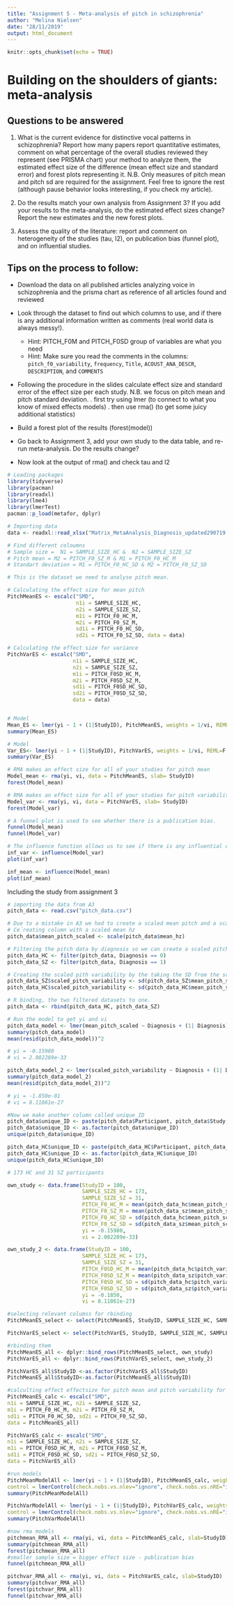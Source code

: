 ```yaml
---
title: "Assignment 5 - Meta-analysis of pitch in schizophrenia"
author: "Melina Nielsen"
date: "28/11/2019"
output: html_document
---
```


```r
knitr::opts_chunk$set(echo = TRUE)
```

# Building on the shoulders of giants: meta-analysis

## Questions to be answered

1. What is the current evidence for distinctive vocal patterns in schizophrenia? Report how many papers report quantitative estimates, comment on what percentage of the overall studies reviewed they represent (see PRISMA chart) your method to analyze them, the estimated effect size of the difference (mean effect size and standard error) and forest plots representing it. N.B. Only measures of pitch mean and pitch sd are required for the assignment. Feel free to ignore the rest (although pause behavior looks interesting, if you check my article).

2. Do the results match your own analysis from Assignment 3? If you add your results to the meta-analysis, do the estimated effect sizes change? Report the new estimates and the new forest plots.

3. Assess the quality of the literature: report and comment on heterogeneity of the studies (tau, I2), on publication bias (funnel plot), and on influential studies.

## Tips on the process to follow:

- Download the data on all published articles analyzing voice in schizophrenia and the prisma chart as reference of all articles found and reviewed
- Look through the dataset to find out which columns to use, and if there is any additional information written as comments (real world data is always messy!).
    * Hint: PITCH_F0M and PITCH_F0SD group of variables are what you need
    * Hint: Make sure you read the comments in the columns: `pitch_f0_variability`, `frequency`, `Title`,  `ACOUST_ANA_DESCR`, `DESCRIPTION`, and `COMMENTS`
- Following the procedure in the slides calculate effect size and standard error of the effect size per each study. N.B. we focus on pitch mean and pitch standard deviation.
 . first try using lmer (to connect to what you know of mixed effects models)
 . then use rma() (to get some juicy additional statistics)

- Build a forest plot of the results (forest(model))
 
- Go back to Assignment 3, add your own study to the data table, and re-run meta-analysis. Do the results change?

- Now look at the output of rma() and check tau and I2

```r
# Loading packages
library(tidyverse)
library(pacman)
library(readxl)
library(lme4)
library(lmerTest)
pacman::p_load(metafor, dplyr)

# Importing data
data <- readxl::read_xlsx("Matrix_MetaAnalysis_Diagnosis_updated290719.xlsx")

# Find different coloumns 
# Sample size =  N1 = SAMPLE_SIZE_HC &  N2 = SAMPLE_SIZE_SZ
# Pitch mean = M2 = PITCH_F0_SZ_M & M1 = PITCH_F0_HC_M
# Standart deviation = M1 = PITCH_F0_HC_SD & M2 = PITCH_F0_SZ_SD

# This is the dataset we need to analyse pitch mean. 

# Calculating the effect size for mean pitch
PitchMeanES <- escalc("SMD", 
                      n1i = SAMPLE_SIZE_HC, 
                      n2i = SAMPLE_SIZE_SZ, 
                      m1i = PITCH_F0_HC_M, 
                      m2i = PITCH_F0_SZ_M, 
                      sd1i = PITCH_F0_HC_SD, 
                      sd2i = PITCH_F0_SZ_SD, data = data)

# Calculating the effect size for variance 
PitchVarES <- escalc("SMD",
                     n1i = SAMPLE_SIZE_HC, 
                     n2i = SAMPLE_SIZE_SZ,
                     m1i = PITCH_F0SD_HC_M, 
                     m2i = PITCH_F0SD_SZ_M,
                     sd1i = PITCH_F0SD_HC_SD, 
                     sd2i = PITCH_F0SD_SZ_SD,
                     data = data)


# Model
Mean_ES <- lmer(yi ~ 1 + (1|StudyID), PitchMeanES, weights = 1/vi, REML=F, control = lmerControl(check.nobs.vs.nlev="ignore", check.nobs.vs.nRE="ignore"))
summary(Mean_ES)

# Model
Var_ES<- lmer(yi ~ 1 + (1|StudyID), PitchVarES, weights = 1/vi, REML=F, control = lmerControl(check.nobs.vs.nlev="ignore", check.nobs.vs.nRE="ignore"))
summary(Var_ES)

# RMA makes an effect size for all of your studies for pitch mean
Model_mean <- rma(yi, vi, data = PitchMeanES, slab= StudyID)
forest(Model_mean)

# RMA makes an effect size for all of your studies for pitch variability
Model_var <- rma(yi, vi, data = PitchVarES, slab= StudyID)
forest(Model_var)

# A funnel plot is used to see whether there is a publication bias. 
funnel(Model_mean) 
funnel(Model_var)

# The influence function allows us to see if there is any influential data points.
inf_var <- influence(Model_var)
plot(inf_var)

inf_mean <- influence(Model_mean)
plot(inf_mean)

```


Including the study from assignment 3 
```r
# importing the data from A3
pitch_data <- read.csv("pitch_data.csv")

# Due to a mistake in A3 we had to create a scaled mean pitch and a scaled pitch variability again
# Ce´reating column with a scaled mean hz
pitch_data$mean_pitch_scaled <- scale(pitch_data$mean_hz)

# Filtering the pitch data by diagnosis so we can create a scaled pitch variability for both HC and SZ. 
pitch_data_HC <- filter(pitch_data, Diagnosis == 0)
pitch_data_SZ <- filter(pitch_data, Diagnosis == 1)

# Creating the scaled pith variability by the taking the SD from the scaled pitch mean
pitch_data_SZ$scaled_pitch_variability <- sd(pitch_data_SZ$mean_pitch_scaled)
pitch_data_HC$scaled_pitch_variability <- sd(pitch_data_HC$mean_pitch_scaled)

# R binding, the two filtered datasets to one. 
pitch_data <- rbind(pitch_data_HC, pitch_data_SZ)

# Run the model to get yi and vi
pitch_data_model <- lmer(mean_pitch_scaled ~ Diagnosis + (1| Diagnosis) + (1| Participant), data = pitch_data)
summary(pitch_data_model)
mean(resid(pitch_data_model))^2

# yi = -0.15980
# vi = 2.082289e-33

pitch_data_model_2 <- lmer(scaled_pitch_variability ~ Diagnosis + (1| Diagnosis) + (1| Participant), data = pitch_data)
summary(pitch_data_model_2)
mean(resid(pitch_data_model_2))^2

# yi = -1.850e-01
# vi = 8.11861e-27

#Now we make another column called unique_ID
pitch_data$unique_ID <- paste(pitch_data$Participant, pitch_data$Study, sep = "_")
pitch_data$unique_ID <- as.factor(pitch_data$unique_ID)
unique(pitch_data$unique_ID)

pitch_data_HC$unique_ID <- paste(pitch_data_HC$Participant, pitch_data_HC$Study, sep = "_")
pitch_data_HC$unique_ID <- as.factor(pitch_data_HC$unique_ID)
unique(pitch_data_HC$unique_ID)

# 173 HC and 31 SZ participants 

own_study <- data.frame(StudyID = 100,
                        SAMPLE_SIZE_HC = 173, 
                        SAMPLE_SIZE_SZ = 31, 
                        PITCH_F0_HC_M = mean(pitch_data_hc$mean_pitch_scaled), 
                        PITCH_F0_SZ_M = mean(pitch_data_sz$mean_pitch_scaled), 
                        PITCH_F0_HC_SD = sd(pitch_data_hc$mean_pitch_scaled), 
                        PITCH_F0_SZ_SD = sd(pitch_data_sz$mean_pitch_scaled), 
                        yi = -0.15980, 
                        vi = 2.082289e-33)

own_study_2 <- data.frame(StudyID = 100,
                        SAMPLE_SIZE_HC = 173, 
                        SAMPLE_SIZE_SZ = 31, 
                        PITCH_F0SD_HC_M = mean(pitch_data_hc$pitch_variability_scaled), 
                        PITCH_F0SD_SZ_M = mean(pitch_data_sz$pitch_variability_scaled), 
                        PITCH_F0SD_HC_SD = sd(pitch_data_hc$pitch_variability_scaled), 
                        PITCH_F0SD_SZ_SD = sd(pitch_data_sz$pitch_variability_scaled),
                        yi = -0.1850,
                        vi = 8.11861e-27)

#selecting relevant columss for rbinding
PitchMeanES_select <- select(PitchMeanES, StudyID, SAMPLE_SIZE_HC, SAMPLE_SIZE_SZ, PITCH_F0_HC_M, PITCH_F0_SZ_M, PITCH_F0_HC_SD, PITCH_F0_HC_SD, PITCH_F0_SZ_SD, yi, vi)

PitchVarES_select <- select(PitchVarES, StudyID, SAMPLE_SIZE_HC, SAMPLE_SIZE_SZ, PITCH_F0SD_HC_M, PITCH_F0SD_SZ_M, PITCH_F0SD_HC_SD, PITCH_F0SD_SZ_SD, yi, vi)

#rbinding them
PitchMeanES_all <- dplyr::bind_rows(PitchMeanES_select, own_study)
PitchVarES_all <- dplyr::bind_rows(PitchVarES_select, own_study_2)

PitchVarES_all$StudyID <-as.factor(PitchVarES_all$StudyID)
PitchMeanES_all$StudyID<-as.factor(PitchMeanES_all$StudyID)

#calculting effect effectsize for pitch mean and pitch variability for each study
PitchMeanES_calc <- escalc("SMD",
n1i = SAMPLE_SIZE_HC, n2i = SAMPLE_SIZE_SZ,
m1i = PITCH_F0_HC_M, m2i = PITCH_F0_SZ_M,
sd1i = PITCH_F0_HC_SD, sd2i = PITCH_F0_SZ_SD,
data = PitchMeanES_all)

PitchVarES_calc <- escalc("SMD",
n1i = SAMPLE_SIZE_HC, n2i = SAMPLE_SIZE_SZ,
m1i = PITCH_F0SD_HC_M, m2i = PITCH_F0SD_SZ_M,
sd1i = PITCH_F0SD_HC_SD, sd2i = PITCH_F0SD_SZ_SD,
data = PitchVarES_all)

#run models
PitchMeanModelAll <- lmer(yi ~ 1 + (1|StudyID), PitchMeanES_calc, weights = 1/vi, REML=F,
control = lmerControl(check.nobs.vs.nlev="ignore", check.nobs.vs.nRE="ignore"))
summary(PitchMeanModelAll)

PitchVarModelAll <- lmer(yi ~ 1 + (1|StudyID), PitchVarES_calc, weights = 1/vi, REML=F,
control = lmerControl(check.nobs.vs.nlev="ignore", check.nobs.vs.nRE="ignore"))
summary(PitchVarModelAll)

#now rma models
pitchmean_RMA_all <- rma(yi, vi, data = PitchMeanES_calc, slab=StudyID)
summary(pitchmean_RMA_all)
forest(pitchmean_RMA_all)
#smaller sample size = bigger effect size - publication bias
funnel(pitchmean_RMA_all)

pitchvar_RMA_all <- rma(yi, vi, data = PitchVarES_calc, slab=StudyID)
summary(pitchvar_RMA_all)
forest(pitchvar_RMA_all)
funnel(pitchvar_RMA_all)
```


